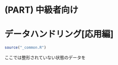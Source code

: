 # (PART) 中級者向け {-}

# データハンドリング[応用編] {#datahandling3}

```r
source("_common.R")
```

ここでは整形されていない状態のデータを